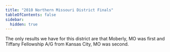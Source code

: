 ```yaml
---
title: "2010 Northern Missouri District Finals"
tableOfContents: false
sidebar:
  hidden: true
---
```


The only results we have for this district are that Moberly, MO was first and Tiffany Fellowship A/G from Kansas City, MO was second.
